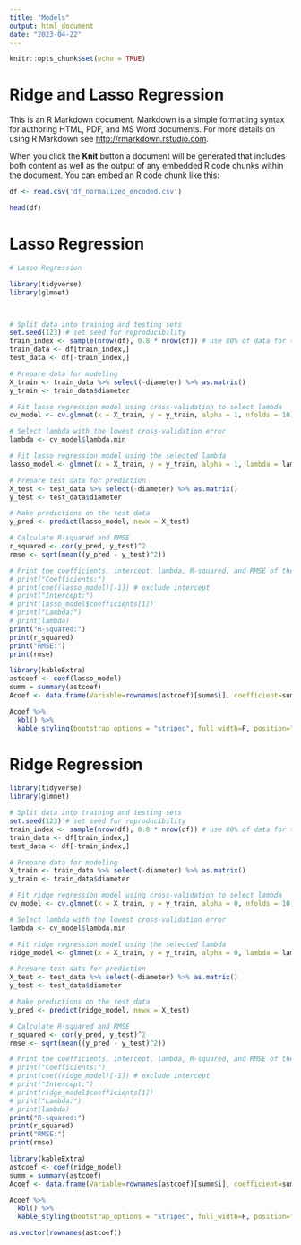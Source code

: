 ```yaml
---
title: "Models"
output: html_document
date: "2023-04-22"
---
```


```r
knitr::opts_chunk$set(echo = TRUE)
```

# Ridge and Lasso Regression

This is an R Markdown document. Markdown is a simple formatting syntax for authoring HTML, PDF, and MS Word documents. For more details on using R Markdown see <http://rmarkdown.rstudio.com>.

When you click the **Knit** button a document will be generated that includes both content as well as the output of any embedded R code chunks within the document. You can embed an R code chunk like this:

```r

df <- read.csv('df_normalized_encoded.csv')

head(df)
```

# Lasso Regression 

```r

# Lasso Regression 

library(tidyverse)
library(glmnet)



# Split data into training and testing sets
set.seed(123) # set seed for reproducibility
train_index <- sample(nrow(df), 0.8 * nrow(df)) # use 80% of data for training
train_data <- df[train_index,]
test_data <- df[-train_index,]

# Prepare data for modeling
X_train <- train_data %>% select(-diameter) %>% as.matrix()
y_train <- train_data$diameter

# Fit lasso regression model using cross-validation to select lambda
cv_model <- cv.glmnet(x = X_train, y = y_train, alpha = 1, nfolds = 10)

# Select lambda with the lowest cross-validation error
lambda <- cv_model$lambda.min

# Fit lasso regression model using the selected lambda
lasso_model <- glmnet(x = X_train, y = y_train, alpha = 1, lambda = lambda)

# Prepare test data for prediction
X_test <- test_data %>% select(-diameter) %>% as.matrix()
y_test <- test_data$diameter

# Make predictions on the test data
y_pred <- predict(lasso_model, newx = X_test)

# Calculate R-squared and RMSE
r_squared <- cor(y_pred, y_test)^2
rmse <- sqrt(mean((y_pred - y_test)^2))

# Print the coefficients, intercept, lambda, R-squared, and RMSE of the model
# print("Coefficients:")
# print(coef(lasso_model)[-1]) # exclude intercept
# print("Intercept:")
# print(lasso_model$coefficients[1])
# print("Lambda:")
# print(lambda)
print("R-squared:")
print(r_squared)
print("RMSE:")
print(rmse)
```



```r

library(kableExtra)
astcoef <- coef(lasso_model)
summ = summary(astcoef)
Acoef <- data.frame(Variable=rownames(astcoef)[summ$i], coefficient=summ$x)

Acoef %>%
  kbl() %>%
  kable_styling(bootstrap_options = "striped", full_width=F, position="center")
```

# Ridge Regression 

```r

library(tidyverse)
library(glmnet)

# Split data into training and testing sets
set.seed(123) # set seed for reproducibility
train_index <- sample(nrow(df), 0.8 * nrow(df)) # use 80% of data for training
train_data <- df[train_index,]
test_data <- df[-train_index,]

# Prepare data for modeling
X_train <- train_data %>% select(-diameter) %>% as.matrix()
y_train <- train_data$diameter

# Fit ridge regression model using cross-validation to select lambda
cv_model <- cv.glmnet(x = X_train, y = y_train, alpha = 0, nfolds = 10)

# Select lambda with the lowest cross-validation error
lambda <- cv_model$lambda.min

# Fit ridge regression model using the selected lambda
ridge_model <- glmnet(x = X_train, y = y_train, alpha = 0, lambda = lambda)

# Prepare test data for prediction
X_test <- test_data %>% select(-diameter) %>% as.matrix()
y_test <- test_data$diameter

# Make predictions on the test data
y_pred <- predict(ridge_model, newx = X_test)

# Calculate R-squared and RMSE
r_squared <- cor(y_pred, y_test)^2
rmse <- sqrt(mean((y_pred - y_test)^2))

# Print the coefficients, intercept, lambda, R-squared, and RMSE of the model
# print("Coefficients:")
# print(coef(ridge_model)[-1]) # exclude intercept
# print("Intercept:")
# print(ridge_model$coefficients[1])
# print("Lambda:")
# print(lambda)
print("R-squared:")
print(r_squared)
print("RMSE:")
print(rmse)


```

```r

library(kableExtra)
astcoef <- coef(ridge_model)
summ = summary(astcoef)
Acoef <- data.frame(Variable=rownames(astcoef)[summ$i], coefficient=summ$x)

Acoef %>%
  kbl() %>%
  kable_styling(bootstrap_options = "striped", full_width=F, position="center")
```


```r

as.vector(rownames(astcoef))
```








